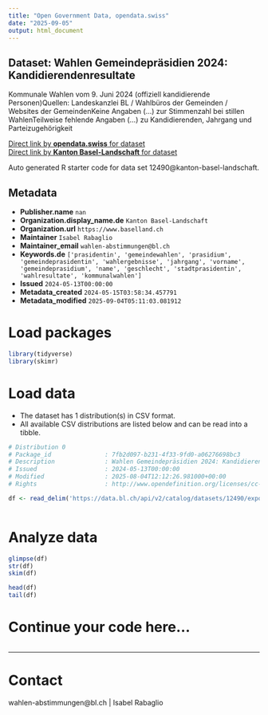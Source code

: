 ```yaml
---
title: "Open Government Data, opendata.swiss"
date: "2025-09-05"
output: html_document
---
```


## Dataset: Wahlen Gemeindepräsidien 2024: Kandidierendenresultate

Kommunale Wahlen vom 9. Juni 2024 (offiziell kandidierende Personen)Quellen: Landeskanzlei BL / Wahlbüros der Gemeinden / Websites der GemeindenKeine Angaben (...) zur Stimmenzahl bei stillen WahlenTeilweise fehlende Angaben (...) zu Kandidierenden, Jahrgang und Parteizugehörigkeit

[Direct link by **opendata.swiss** for dataset](https://opendata.swiss/de/dataset/wahlen-gemeindeprasidien)<br>
[Direct link by **Kanton Basel-Landschaft** for dataset](https://data.bl.ch/explore/dataset/12490/)

Auto generated R starter code for data set 12490@kanton-basel-landschaft.

## Metadata

- **Publisher.name** `nan`
- **Organization.display_name.de** `Kanton Basel-Landschaft`
- **Organization.url** `https://www.baselland.ch`
- **Maintainer** `Isabel Rabaglio`
- **Maintainer_email** `wahlen-abstimmungen@bl.ch`
- **Keywords.de** `['prasidentin', 'gemeindewahlen', 'prasidium', 'gemeindeprasidentin', 'wahlergebnisse', 'jahrgang', 'vorname', 'gemeindeprasidium', 'name', 'geschlecht', 'stadtprasidentin', 'wahlresultate', 'kommunalwahlen']`
- **Issued** `2024-05-13T00:00:00`
- **Metadata_created** `2024-05-15T03:58:34.457791`
- **Metadata_modified** `2025-09-04T05:11:03.081912`


# Load packages

```r

library(tidyverse)
library(skimr)

```

# Load data

-   The dataset has 1 distribution(s) in CSV format.
-   All available CSV distributions are listed below and can be read into a tibble.

```r

# Distribution 0
# Package_id               : 7fb2d097-b231-4f33-9fd0-a06276698bc3
# Description              : Wahlen Gemeindepräsidien 2024: Kandidierendenresultate (csv)
# Issued                   : 2024-05-13T00:00:00
# Modified                 : 2025-08-04T12:12:26.981000+00:00
# Rights                   : http://www.opendefinition.org/licenses/cc-by/

df <- read_delim('https://data.bl.ch/api/v2/catalog/datasets/12490/exports/csv?use_labels=true')



```

# Analyze data

```r

glimpse(df)
str(df)
skim(df)

head(df)
tail(df)

```

# Continue your code here...

```r

```

------------------------------------------------------------------------

# Contact

wahlen-abstimmungen@bl.ch | Isabel Rabaglio

